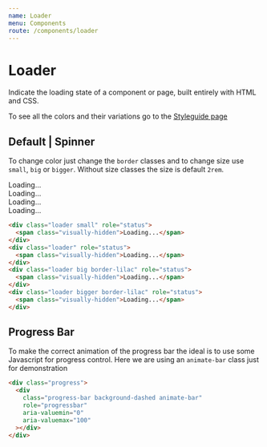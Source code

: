 ```yaml
---
name: Loader
menu: Components
route: /components/loader
---
```


# Loader
Indicate the loading state of a component or page, built entirely with HTML and CSS.
<p>To see all the colors and their variations go to the <a className='pink' href='/styleguide'>Styleguide page</a></p>

## Default | Spinner
To change color just change the `border` classes and to change size use `small`, `big` or `bigger`. Without size classes the size is default `2rem`.

<div class="loader small mb-3 display-block" role="status">
  <span class="visually-hidden">Loading...</span>
</div>
<div class="loader mb-3 display-block" role="status">
  <span class="visually-hidden">Loading...</span>
</div>
<div class="loader big border-lilac mb-3 display-block" role="status">
  <span class="visually-hidden">Loading...</span>
</div>
<div class="loader bigger border-lilac mb-3 display-block" role="status">
  <span class="visually-hidden">Loading...</span>
</div>

```html
<div class="loader small" role="status">
  <span class="visually-hidden">Loading...</span>
</div>
<div class="loader" role="status">
  <span class="visually-hidden">Loading...</span>
</div>
<div class="loader big border-lilac" role="status">
  <span class="visually-hidden">Loading...</span>
</div>
<div class="loader bigger border-lilac" role="status">
  <span class="visually-hidden">Loading...</span>
</div>
```

## Progress Bar
To make the correct animation of the progress bar the ideal is to use some Javascript for progress control. Here we are using an `animate-bar` class just for demonstration

<div class="progress">
  <div
    class="progress-bar background-dashed animate-bar"
    role="progressbar"
    aria-valuemin="0"
    aria-valuemax="100"
  ></div>
</div>

```html
<div class="progress">
  <div
    class="progress-bar background-dashed animate-bar"
    role="progressbar"
    aria-valuemin="0"
    aria-valuemax="100"
  ></div>
</div>
```